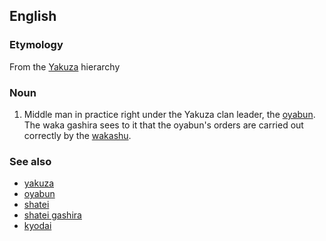 ==English==

===Etymology===
From the {{Ja.}} [[Yakuza]] hierarchy

===Noun===
{{en-noun|sg=[[waka]] gashira|pl=waka gashira}}

# Middle man in practice right under the Yakuza clan leader, the [[oyabun]]. The waka gashira sees to it that the oyabun's orders are carried out correctly by the [[wakashu]].

===See also===
*[[yakuza]]
*[[oyabun]]
*[[shatei]]
*[[shatei gashira]]
*[[kyodai]]